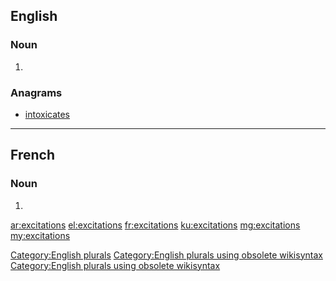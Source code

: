 ==English==

===Noun===
{{head|en}}

# {{plural of|excitation}}

===Anagrams===
* [[intoxicates#English|intoxicates]]

[[Category:English plurals]][[Category:English plurals using obsolete wikisyntax]][[Category:English plurals using obsolete wikisyntax]]

----

==French==

===Noun===
{{head|fr|g=f-p}}

# {{plural of|excitation|lang=fr}}

[[ar:excitations]]
[[el:excitations]]
[[fr:excitations]]
[[ku:excitations]]
[[mg:excitations]]
[[my:excitations]]